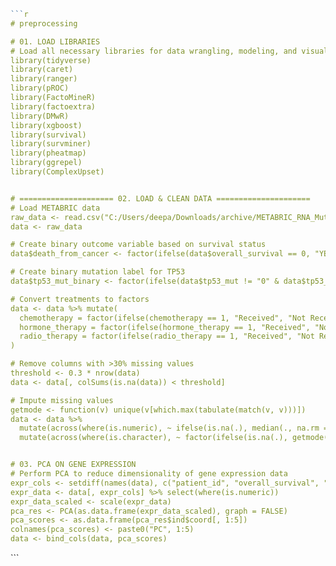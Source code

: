 ```{r}
```{r}
# preprocessing

# 01. LOAD LIBRARIES 
# Load all necessary libraries for data wrangling, modeling, and visualization
library(tidyverse)
library(caret)
library(ranger)
library(pROC)
library(FactoMineR)
library(factoextra)
library(DMwR)
library(xgboost)
library(survival)
library(survminer)
library(pheatmap)
library(ggrepel)
library(ComplexUpset)


# ===================== 02. LOAD & CLEAN DATA =====================
# Load METABRIC data
raw_data <- read.csv("C:/Users/deepa/Downloads/archive/METABRIC_RNA_Mutation.csv")
data <- raw_data

# Create binary outcome variable based on survival status
data$death_from_cancer <- factor(ifelse(data$overall_survival == 0, "YES", "NO"), levels = c("NO", "YES"))

# Create binary mutation label for TP53
data$tp53_mut_binary <- factor(ifelse(data$tp53_mut != "0" & data$tp53_mut != 0, "Mutated", "Not Mutated"))

# Convert treatments to factors
data <- data %>% mutate(
  chemotherapy = factor(ifelse(chemotherapy == 1, "Received", "Not Received")),
  hormone_therapy = factor(ifelse(hormone_therapy == 1, "Received", "Not Received")),
  radio_therapy = factor(ifelse(radio_therapy == 1, "Received", "Not Received"))
)

# Remove columns with >30% missing values
threshold <- 0.3 * nrow(data)
data <- data[, colSums(is.na(data)) < threshold]

# Impute missing values
getmode <- function(v) unique(v[which.max(tabulate(match(v, v)))])
data <- data %>%
  mutate(across(where(is.numeric), ~ ifelse(is.na(.), median(., na.rm = TRUE), .))) %>%
  mutate(across(where(is.character), ~ factor(ifelse(is.na(.), getmode(.), .))))


# 03. PCA ON GENE EXPRESSION 
# Perform PCA to reduce dimensionality of gene expression data
expr_cols <- setdiff(names(data), c("patient_id", "overall_survival", "overall_survival_months", "death_from_cancer"))
expr_data <- data[, expr_cols] %>% select(where(is.numeric))
expr_data_scaled <- scale(expr_data)
pca_res <- PCA(as.data.frame(expr_data_scaled), graph = FALSE)
pca_scores <- as.data.frame(pca_res$ind$coord[, 1:5])
colnames(pca_scores) <- paste0("PC", 1:5)
data <- bind_cols(data, pca_scores)

```


```

